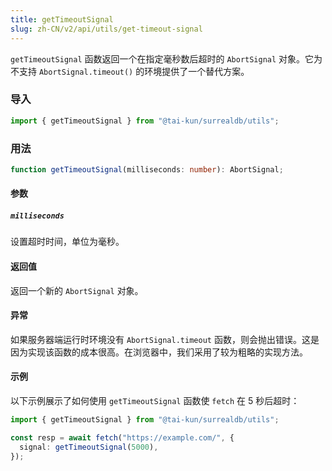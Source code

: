 ```yaml
---
title: getTimeoutSignal
slug: zh-CN/v2/api/utils/get-timeout-signal
---
```


`getTimeoutSignal` 函数返回一个在指定毫秒数后超时的 `AbortSignal` 对象。它为不支持 `AbortSignal.timeout()` 的环境提供了一个替代方案。

### 导入

```ts
import { getTimeoutSignal } from "@tai-kun/surrealdb/utils";
```

### 用法

```ts
function getTimeoutSignal(milliseconds: number): AbortSignal;
```

#### 参数

##### `milliseconds`

设置超时时间，单位为毫秒。

#### 返回值

返回一个新的 `AbortSignal` 对象。

#### 异常

如果服务器端运行时环境没有 `AbortSignal.timeout` 函数，则会抛出错误。这是因为实现该函数的成本很高。在浏览器中，我们采用了较为粗略的实现方法。

#### 示例

以下示例展示了如何使用 `getTimeoutSignal` 函数使 `fetch` 在 5 秒后超时：

```ts
import { getTimeoutSignal } from "@tai-kun/surrealdb/utils";

const resp = await fetch("https://example.com/", {
  signal: getTimeoutSignal(5000),
});
```
